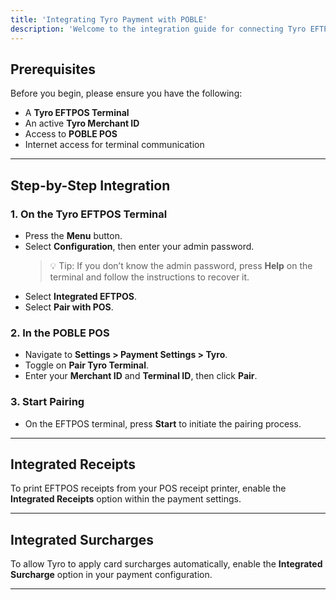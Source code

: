 ```yaml
---
title: 'Integrating Tyro Payment with POBLE'
description: 'Welcome to the integration guide for connecting Tyro EFTPOS with your POS. Follow the steps below to set up and start accepting payments via Tyro.'
---
```


## Prerequisites

Before you begin, please ensure you have the following:

- A **Tyro EFTPOS Terminal**
- An active **Tyro Merchant ID**
- Access to **POBLE POS**
- Internet access for terminal communication

---

## Step-by-Step Integration

### 1. On the Tyro EFTPOS Terminal

- Press the **Menu** button.
- Select **Configuration**, then enter your admin password.  
  > 💡 Tip: If you don’t know the admin password, press **Help** on the terminal and follow the instructions to recover it.
- Select **Integrated EFTPOS**.
- Select **Pair with POS**.

### 2. In the POBLE POS

- Navigate to **Settings > Payment Settings > Tyro**.
- Toggle on **Pair Tyro Terminal**.
- Enter your **Merchant ID** and **Terminal ID**, then click **Pair**.

### 3. Start Pairing

- On the EFTPOS terminal, press **Start** to initiate the pairing process.

---

## Integrated Receipts

To print EFTPOS receipts from your POS receipt printer, enable the **Integrated Receipts** option within the payment settings.

---

## Integrated Surcharges

To allow Tyro to apply card surcharges automatically, enable the **Integrated Surcharge** option in your payment configuration.

---

